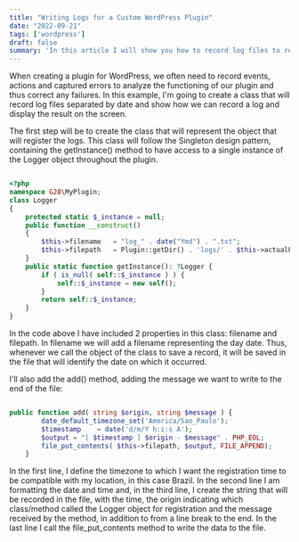 ```yaml
---
title: "Writing Logs for a Custom WordPress Plugin"
date: "2022-09-21"
tags: ['wordpress']
draft: false
summary: 'In this article I will show you how to record log files to record events when we are creating a plugin for WordPress and display them on a page in the Admin..'
---
```


When creating a plugin for WordPress, we often need to record events, actions and captured errors to analyze the functioning of our plugin and thus correct any failures. In this example,
I'm going to create a class that will record log files separated by date and show how we can record a log and display the result on the screen.

The first step will be to create the class that will represent the object that will register the logs. This class will follow the Singleton design pattern, containing the getInstance()
method to have access to a single instance of the Logger object throughout the plugin.

```php

<?php
namespace G28\MyPlugin;
class Logger
{
    protected static $_instance = null;
    public function __construct()
    {
        $this->filename   = "log_" . date("Ymd") . ".txt";
        $this->filepath   = Plugin::getDir() . 'logs/' . $this->actualFilename;
    }
    public static function getInstance(): ?Logger {
        if ( is_null( self::$_instance ) ) {
            self::$_instance = new self();
        }
        return self::$_instance;
    }
}

```

In the code above I have included 2 properties in this class: filename and filepath. In filename we will add a filename representing the day date.
Thus, whenever we call the object of the class to save a record, it will be saved in the file that will identify the date on which it occurred.

I'll also add the add() method, adding the message we want to write to the end of the file:

```php

public function add( string $origin, string $message ) {
        date_default_timezone_set('America/Sao_Paulo');
        $timestamp    = date('d/m/Y h:i:s A');
        $output = "[ $timestamp ] $origin - $message" . PHP_EOL;
        file_put_contents( $this->filepath, $output, FILE_APPEND);
    }

```

In the first line, I define the timezone to which I want the registration time to be compatible with my location, in this case Brazil.
In the second line I am formatting the date and time and, in the third line, I create the string that will be recorded in the file, with the time,
the origin indicating which class/method called the Logger object for registration and the message received by the method, in addition to from a line break to the end.
In the last line I call the file_put_contents method to write the data to the file.